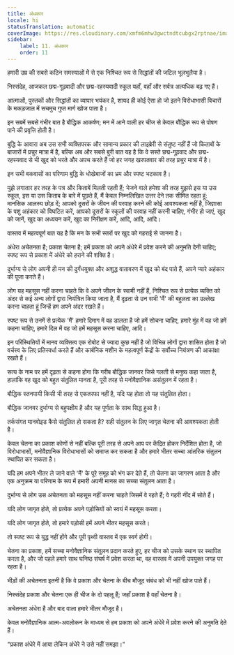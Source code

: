 ```yaml
---
title: अंधकार
locale: hi
statusTranslation: automatic
coverImage: https://res.cloudinary.com/xmfm6mhw3gwctndtcubgx2rptnae/image/upload/v1741354419/small_cover_la_gran_rebelion_28716e29d2.webp
sidebar:
    label: 11. अंधकार
    order: 11
---
```

हमारी उम्र की सबसे कठिन समस्याओं में से एक निश्चित रूप से सिद्धांतों की जटिल भूलभुलैया है।

निस्संदेह, आजकल छद्म-गूढ़वादी और छद्म-रहस्यवादी स्कूल यहाँ, वहाँ और सर्वत्र अत्यधिक बढ़ गए हैं।

आत्माओं, पुस्तकों और सिद्धांतों का व्यापार भयंकर है, शायद ही कोई ऐसा हो जो इतने विरोधाभासी विचारों के मकड़जाल में सचमुच गुप्त मार्ग खोज पाता है।

इन सबमें सबसे गंभीर बात है बौद्धिक आकर्षण; मन में आने वाली हर चीज से केवल बौद्धिक रूप से पोषण पाने की प्रवृत्ति होती है।

बुद्धि के आवारा अब उस सभी व्यक्तिपरक और सामान्य प्रकार की लाइब्रेरी से संतुष्ट नहीं हैं जो किताबों के बाजारों में प्रचुर मात्रा में है, बल्कि अब और सबसे बुरी बात यह है कि वे सस्ते छद्म-गूढ़वाद और छद्म-रहस्यवाद से भी खुद को भरते और अपच करते हैं जो हर जगह खरपतवार की तरह प्रचुर मात्रा में है।

इन सभी बकवासों का परिणाम बुद्धि के धोखेबाजों का भ्रम और स्पष्ट भटकाव है।

मुझे लगातार हर तरह के पत्र और किताबें मिलती रहती हैं; भेजने वाले हमेशा की तरह मुझसे इस या उस स्कूल, इस या उस किताब के बारे में पूछते हैं, मैं केवल निम्नलिखित उत्तर देने तक सीमित रहता हूं: मानसिक आलस्य छोड़ दें; आपको दूसरों के जीवन की परवाह करने की कोई आवश्यकता नहीं है, जिज्ञासा के पशु अहंकार को विघटित करें, आपको दूसरों के स्कूलों की परवाह नहीं करनी चाहिए, गंभीर हो जाएं, खुद को जानें, खुद का अध्ययन करें, खुद का निरीक्षण करें, आदि, आदि, आदि।

वास्तव में महत्वपूर्ण बात यह है कि मन के सभी स्तरों पर खुद को गहराई से जानना है।

अंधेरा अचेतनता है; प्रकाश चेतना है; हमें प्रकाश को अपने अंधेरे में प्रवेश करने की अनुमति देनी चाहिए; स्पष्ट रूप से प्रकाश में अंधेरे को हराने की शक्ति है।

दुर्भाग्य से लोग अपनी ही मन की दुर्गंधयुक्त और अशुद्ध वातावरण में खुद को बंद पाते हैं, अपने प्यारे अहंकार की पूजा करते हैं।

लोग यह महसूस नहीं करना चाहते कि वे अपने जीवन के स्वामी नहीं हैं, निश्चित रूप से प्रत्येक व्यक्ति को अंदर से कई अन्य लोगों द्वारा नियंत्रित किया जाता है, मैं दृढ़ता से उन सभी 'मैं' की बहुलता का उल्लेख करना चाहता हूं जिन्हें हम अपने अंदर रखते हैं।

स्पष्ट रूप से उनमें से प्रत्येक 'मैं' हमारे दिमाग में वह डालता है जो हमें सोचना चाहिए, हमारे मुंह में वह जो हमें कहना चाहिए, हमारे दिल में वह जो हमें महसूस करना चाहिए, आदि।

इन परिस्थितियों में मानव व्यक्तित्व एक रोबोट से ज्यादा कुछ नहीं है जो विभिन्न लोगों द्वारा शासित होता है जो वर्चस्व के लिए प्रतिस्पर्धा करते हैं और कार्बनिक मशीन के महत्वपूर्ण केंद्रों के सर्वोच्च नियंत्रण की आकांक्षा रखते हैं।

सत्य के नाम पर हमें दृढ़ता से कहना होगा कि गरीब बौद्धिक जानवर जिसे गलती से मनुष्य कहा जाता है, हालांकि वह खुद को बहुत संतुलित मानता है, पूरी तरह से मनोवैज्ञानिक असंतुलन में रहता है।

बौद्धिक स्तनपायी किसी भी तरह से एकतरफा नहीं है, यदि यह होता तो यह संतुलित होता।

बौद्धिक जानवर दुर्भाग्य से बहुपक्षीय है और यह पूर्णता के साथ सिद्ध हुआ है।

तर्कसंगत मानवोइड कैसे संतुलित हो सकता है? सही संतुलन के लिए जागृत चेतना की आवश्यकता होती है।

केवल चेतना का प्रकाश कोणों से नहीं बल्कि पूरी तरह से अपने आप पर केंद्रित होकर निर्देशित होता है, जो विरोधाभासों, मनोवैज्ञानिक विरोधाभासों को समाप्त कर सकता है और हमारे भीतर सच्चा आंतरिक संतुलन स्थापित कर सकता है।

यदि हम अपने भीतर ले जाने वाले 'मैं' के पूरे समूह को भंग कर देते हैं, तो चेतना का जागरण आता है और एक अनुक्रम या परिणाम के रूप में हमारी अपनी मानस का सच्चा संतुलन आता है।

दुर्भाग्य से लोग उस अचेतनता को महसूस नहीं करना चाहते जिसमें वे रहते हैं; वे गहरी नींद में सोते हैं।

यदि लोग जागृत होते, तो प्रत्येक अपने पड़ोसियों को स्वयं में महसूस करता।

यदि लोग जागृत होते, तो हमारे पड़ोसी हमें अपने भीतर महसूस करते।

तो स्पष्ट रूप से युद्ध नहीं होंगे और पूरी पृथ्वी वास्तव में एक स्वर्ग होगी।

चेतना का प्रकाश, हमें सच्चा मनोवैज्ञानिक संतुलन प्रदान करते हुए, हर चीज को उसके स्थान पर स्थापित करता है, और जो पहले हमारे साथ घनिष्ठ संघर्ष में प्रवेश करता था, वह वास्तव में अपनी उपयुक्त जगह पर रहता है।

भीड़ों की अचेतनता इतनी है कि वे प्रकाश और चेतना के बीच मौजूद संबंध को भी नहीं खोज पाते हैं।

निस्संदेह प्रकाश और चेतना एक ही चीज के दो पहलू हैं; जहाँ प्रकाश है वहाँ चेतना है।

अचेतनता अंधेरा है और बाद वाला हमारे भीतर मौजूद है।

केवल मनोवैज्ञानिक आत्म-अवलोकन के माध्यम से हम प्रकाश को अपने अंधेरे में प्रवेश करने की अनुमति देते हैं।

"प्रकाश अंधेरे में आया लेकिन अंधेरे ने उसे नहीं समझा।"

